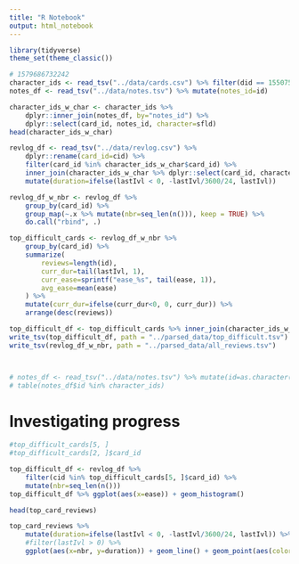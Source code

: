```yaml
---
title: "R Notebook"
output: html_notebook
---
```


```r
library(tidyverse)
theme_set(theme_classic())
```

```r
# 1579686732242
character_ids <- read_tsv("../data/cards.csv") %>% filter(did == 1550758092309) %>% dplyr::select(card_id=id, notes_id=nid)
notes_df <- read_tsv("../data/notes.tsv") %>% mutate(notes_id=id)

character_ids_w_char <- character_ids %>% 
    dplyr::inner_join(notes_df, by="notes_id") %>% 
    dplyr::select(card_id, notes_id, character=sfld)
head(character_ids_w_char)

revlog_df <- read_tsv("../data/revlog.csv") %>% 
    dplyr::rename(card_id=cid) %>% 
    filter(card_id %in% character_ids_w_char$card_id) %>%
    inner_join(character_ids_w_char %>% dplyr::select(card_id, character), by="card_id") %>%
    mutate(duration=ifelse(lastIvl < 0, -lastIvl/3600/24, lastIvl))

revlog_df_w_nbr <- revlog_df %>% 
    group_by(card_id) %>% 
    group_map(~.x %>% mutate(nbr=seq_len(n())), keep = TRUE) %>% 
    do.call("rbind", .)

top_difficult_cards <- revlog_df_w_nbr %>% 
    group_by(card_id) %>% 
    summarize(
        reviews=length(id), 
        curr_dur=tail(lastIvl, 1), 
        curr_ease=sprintf("ease_%s", tail(ease, 1)),
        avg_ease=mean(ease)
    ) %>% 
    mutate(curr_dur=ifelse(curr_dur<0, 0, curr_dur)) %>%
    arrange(desc(reviews))

top_difficult_df <- top_difficult_cards %>% inner_join(character_ids_w_char, by="card_id")
write_tsv(top_difficult_df, path = "../parsed_data/top_difficult.tsv")
write_tsv(revlog_df_w_nbr, path = "../parsed_data/all_reviews.tsv")



# notes_df <- read_tsv("../data/notes.tsv") %>% mutate(id=as.character(id))
# table(notes_df$id %in% character_ids)
```

# Investigating progress

```r
#top_difficult_cards[5, ]
#top_difficult_cards[2, ]$card_id

top_difficult_df <- revlog_df %>% 
    filter(cid %in% top_difficult_cards[5, ]$card_id) %>% 
    mutate(nbr=seq_len(n()))
top_difficult_df %>% ggplot(aes(x=ease)) + geom_histogram()

head(top_card_reviews)

top_card_reviews %>% 
    mutate(duration=ifelse(lastIvl < 0, -lastIvl/3600/24, lastIvl)) %>% 
    #filter(lastIvl > 0) %>% 
    ggplot(aes(x=nbr, y=duration)) + geom_line() + geom_point(aes(color=as.factor(ease)), size=3)
```














